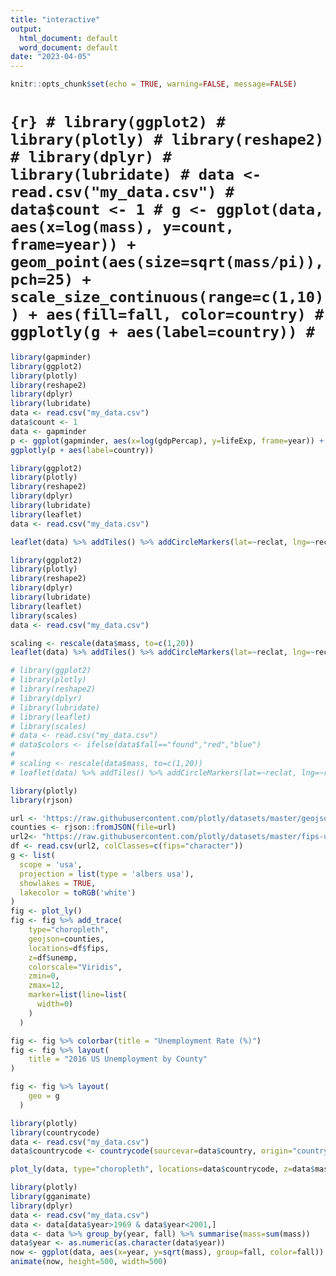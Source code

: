```yaml
---
title: "interactive"
output:
  html_document: default
  word_document: default
date: "2023-04-05"
---
```


```r
knitr::opts_chunk$set(echo = TRUE, warning=FALSE, message=FALSE)
```

# ```{r}
# library(ggplot2)
# library(plotly)
# library(reshape2)
# library(dplyr)
# library(lubridate)
# data <- read.csv("my_data.csv")
# data$count <- 1
# g <- ggplot(data, aes(x=log(mass), y=count, frame=year)) + geom_point(aes(size=sqrt(mass/pi)), pch=25) + scale_size_continuous(range=c(1,10)) + aes(fill=fall, color=country)
# ggplotly(g + aes(label=country))
# ```



```r
library(gapminder)
library(ggplot2)
library(plotly)
library(reshape2)
library(dplyr)
library(lubridate)
data <- read.csv("my_data.csv")
data$count <- 1
data <- gapminder
p <- ggplot(gapminder, aes(x=log(gdpPercap), y=lifeExp, frame=year)) + geom_point(aes(size=sqrt(pop/pi)), pch=25) + scale_size_continuous(range=c(1,10)) + aes(fill=continent)
ggplotly(p + aes(label=country))
```



```r
library(ggplot2)
library(plotly)
library(reshape2)
library(dplyr)
library(lubridate)
library(leaflet)
data <- read.csv("my_data.csv")

leaflet(data) %>% addTiles() %>% addCircleMarkers(lat=~reclat, lng=~reclong, fillOpacity=0.6, radius=~log(log(mass)), stroke=FALSE, color="darkblue", popup=~paste(country, fall, "<br>Total mass(g)", mass))
```



```r
library(ggplot2)
library(plotly)
library(reshape2)
library(dplyr)
library(lubridate)
library(leaflet)
library(scales)
data <- read.csv("my_data.csv")

scaling <- rescale(data$mass, to=c(1,20))
leaflet(data) %>% addTiles() %>% addCircleMarkers(lat=~reclat, lng=~reclong, fillOpacity=0.7, radius=~scaling, stroke=FALSE, color="darkblue", popup=~paste(country, fall, year, classification, "<br>Total mass(g)", mass))
```


```r
# library(ggplot2)
# library(plotly)
# library(reshape2)
# library(dplyr)
# library(lubridate)
# library(leaflet)
# library(scales)
# data <- read.csv("my_data.csv")
# data$colors <- ifelse(data$fall=="found","red","blue")
# 
# scaling <- rescale(data$mass, to=c(1,20))
# leaflet(data) %>% addTiles() %>% addCircleMarkers(lat=~reclat, lng=~reclong, fillOpacity=0.7, radius=~scaling, stroke=FALSE, color="darkblue", popup=~paste(country, fall, year, classification, "<br>Total mass(g)", mass)) %>% addLegend(position="bottomright", title="Found and Not Found", colors=data$colors, labels=data$fall)
```





```r
library(plotly)
library(rjson)

url <- 'https://raw.githubusercontent.com/plotly/datasets/master/geojson-counties-fips.json'
counties <- rjson::fromJSON(file=url)
url2<- "https://raw.githubusercontent.com/plotly/datasets/master/fips-unemp-16.csv"
df <- read.csv(url2, colClasses=c(fips="character"))
g <- list(
  scope = 'usa',
  projection = list(type = 'albers usa'),
  showlakes = TRUE,
  lakecolor = toRGB('white')
)
fig <- plot_ly()
fig <- fig %>% add_trace(
    type="choropleth",
    geojson=counties,
    locations=df$fips,
    z=df$unemp,
    colorscale="Viridis",
    zmin=0,
    zmax=12,
    marker=list(line=list(
      width=0)
    )
  )

fig <- fig %>% colorbar(title = "Unemployment Rate (%)")
fig <- fig %>% layout(
    title = "2016 US Unemployment by County"
)

fig <- fig %>% layout(
    geo = g
  )

```



```r
library(plotly)
library(countrycode)
data <- read.csv("my_data.csv")
data$countrycode <- countrycode(sourcevar=data$country, origin="country.name", destination="iso3c")

plot_ly(data, type="choropleth", locations=data$countrycode, z=data$mass, text=data$country, colorscale="Blues")
```



```r
library(plotly)
library(gganimate)
library(dplyr)
data <- read.csv("my_data.csv")
data <- data[data$year>1969 & data$year<2001,]
data <- data %>% group_by(year, fall) %>% summarise(mass=sum(mass))
data$year <- as.numeric(as.character(data$year))
now <- ggplot(data, aes(x=year, y=sqrt(mass), group=fall, color=fall)) + geom_point() + transition_reveal(year)
animate(now, height=500, width=500)
```



<!-- ```{r} -->
<!-- pdat <- read.csv("./tempdat.csv") -->
<!-- ggplot(pdat, aes(x=long, y=lat,group=group)) +  -->
<!--   geom_polygon(aes(fill=temp), colour = alpha("white", 1/2), size = 0.2) + theme_bw() +  -->
<!--   scale_fill_continuous(low="blue", high="hotpink")  -->
<!-- ``` -->